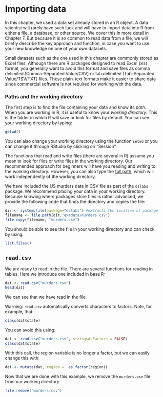 # Importing data

In this chapter, we used a data set already stored in an R object. A data scientist will rarely have such luck and will have to import data into R from either a file, a database, or other source. We cover this in more detail in Chapter 7. But because it is so common to read data from a file, we will briefly describe the key approach and function, in case you want to use your new knowledge on one of your own datasets.


Small datasets such as the one used in this chapter are commonly stored as Excel files. Although there
are R packages designed to read Excel (xls) format, you generally want
to avoid this format and save files as comma delimited (Comma-Separated
Value/CSV) or tab delimited (Tab-Separated Value/TSV/TXT) files.
These plain-text formats make it easier to share data since commercial software is not required for working with the data.


### Paths and the working directory {-}

The first step is to find the file containing your data and know its *path*.
When you are working in R, it is useful to know your _working directory_. This is the folder in which R will save or look for files by default. You can see your working directory by typing:

```r
getwd()
```

You can also change your working directory using the function `setwd` or you can change it through RStudio by clicking on "Session".

The functions that read and write files (there are several in R) assume you mean to look for files or write files in the working directory. Our recommended approach for beginners will have you reading and writing to the working directory. However, you can also type the [full path](http://www.computerhope.com/jargon/a/absopath.htm), which will work independently of the working directory.

We have included the US murders data in CSV file as part of the `dslabs` package. We recommend placing your data in your working directory. Because knowing where packages store files is rather advanced, we provide the following code that finds the directory and copies the file:

```r
dir <- system.file(package="dslabs") #extracts the location of package
filename <- file.path(dir,"extdata/murders.csv")
file.copy(filename, "murders.csv")
```

You should be able to see the file in your working directory and can check by using:

```r
list.files()
```

## `read.csv`

We are ready to read in the file. There are several functions for reading in tables. Here we introduce one included in base R:

```r
dat <- read.csv("murders.csv")
head(dat)
```

We can see that we have read in the file.

Warning: `read.csv` automatically converts characters to factors. Note, for example, that: 

```r
class(dat$state)
```

You can avoid this using:
```r
dat <- read.csv("murders.csv", stringsAsFactors = FALSE)
class(dat$state)
```

With this call, the region variable is no longer a factor, but we can easily change this with:

```r
dat <- mutate(dat, region =  as.factor(region))
```

Now that we are done with this example, we remove the `murders.csv` file from our working directory

```r
file.remove("murders.csv")
```


